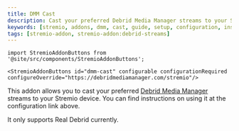 ```yaml
---
title: DMM Cast
description: Cast your preferred Debrid Media Manager streams to your Stremio device; supports Anime, TV shows and Movies!
keywords: [stremio, addons, dmm, cast, guide, setup, configuration, install, link]
tags: [stremio-addon, stremio-addon:debrid-streams]
---
```

```mdx-code-block
import StremioAddonButtons from '@site/src/components/StremioAddonButtons';

<StremioAddonButtons id="dmm-cast" configurable configurationRequired configureOverride="https://debridmediamanager.com/stremio"/> 
```

This addon allows you to cast your preferred [Debrid Media Manager](/stremio/extras/debrid-media-manager) streams to your Stremio device.
You can find instructions on using it at the configuration link above. 

It only supports Real Debrid currently. 
